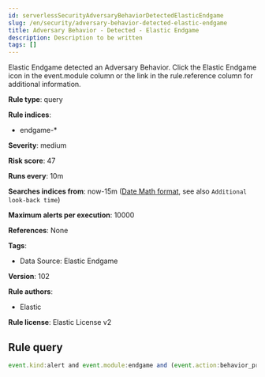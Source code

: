 ```yaml
---
id: serverlessSecurityAdversaryBehaviorDetectedElasticEndgame
slug: /en/security/adversary-behavior-detected-elastic-endgame
title: Adversary Behavior - Detected - Elastic Endgame
description: Description to be written
tags: []
---
```


<div id="adversary-behavior-detected-elastic-endgame"></div>

Elastic Endgame detected an Adversary Behavior. Click the Elastic Endgame icon in the event.module column or the link in the rule.reference column for additional information.

**Rule type**: query

**Rule indices**: 

* endgame-*

**Severity**: medium

**Risk score**: 47

**Runs every**: 10m

**Searches indices from**: now-15m ([Date Math format](((ref))/common-options.html#date-math), see also <DocLink id="serverlessSecurityRulesUiCreate" section="set-the-rules-schedule">`Additional look-back time`</DocLink>)

**Maximum alerts per execution**: 10000

**References**: None

**Tags**: 

* Data Source: Elastic Endgame

**Version**: 102

**Rule authors**: 

* Elastic

**Rule license**: Elastic License v2

## Rule query

```js
event.kind:alert and event.module:endgame and (event.action:behavior_protection_event or endgame.event_subtype_full:behavior_protection_event)

```
